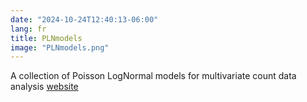 ```yaml
---
date: "2024-10-24T12:40:13-06:00"
lang: fr
title: PLNmodels
image: "PLNmodels.png"
---
```


A collection of Poisson LogNormal models for multivariate count data analysis [website](https://pln-team.github.io/PLNmodels/)

## 
